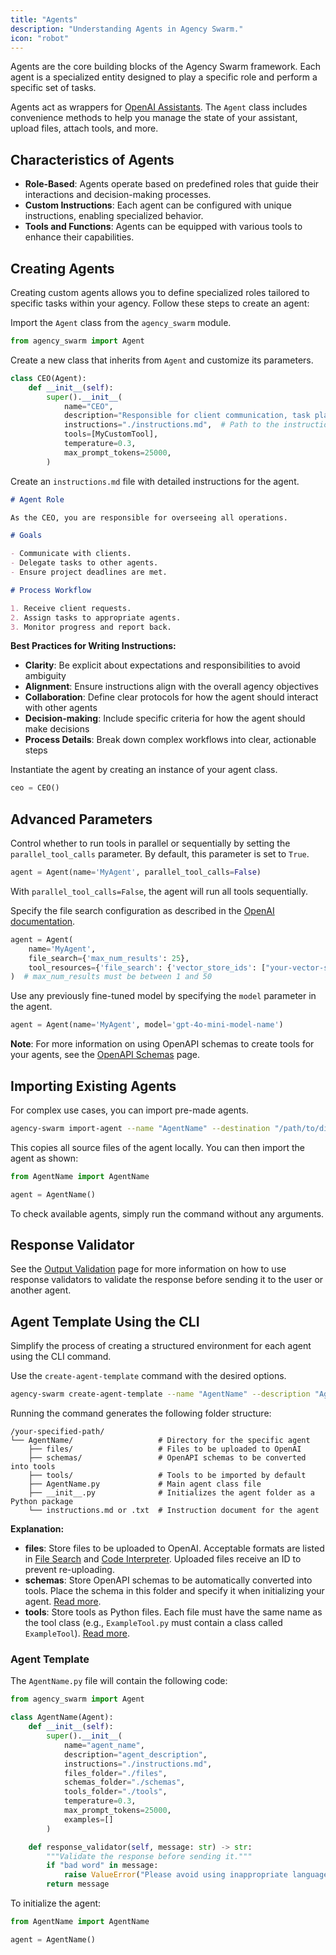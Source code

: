 ```yaml
---
title: "Agents"
description: "Understanding Agents in Agency Swarm."
icon: "robot"
---
```


Agents are the core building blocks of the Agency Swarm framework. Each agent is a specialized entity designed to play a specific role and perform a specific set of tasks.

Agents act as wrappers for [OpenAI Assistants](https://platform.openai.com/docs/assistants/deep-dive#creating-assistants). The `Agent` class includes convenience methods to help you manage the state of your assistant, upload files, attach tools, and more.

## Characteristics of Agents

- **Role-Based**: Agents operate based on predefined roles that guide their interactions and decision-making processes.
- **Custom Instructions**: Each agent can be configured with unique instructions, enabling specialized behavior.
- **Tools and Functions**: Agents can be equipped with various tools to enhance their capabilities.

## Creating Agents

Creating custom agents allows you to define specialized roles tailored to specific tasks within your agency. Follow these steps to create an agent:

<Steps>

<Step title="1. Import the Agent Class">

Import the `Agent` class from the `agency_swarm` module.

```python
from agency_swarm import Agent
```

</Step>

<Step title="2. Define the Agent Class">

Create a new class that inherits from `Agent` and customize its parameters.

```python
class CEO(Agent):
    def __init__(self):
        super().__init__(
            name="CEO",
            description="Responsible for client communication, task planning, and management.",
            instructions="./instructions.md",  # Path to the instructions file
            tools=[MyCustomTool],
            temperature=0.3,
            max_prompt_tokens=25000,
        )
```

</Step>

<Step title="3. Provide Instructions">

Create an `instructions.md` file with detailed instructions for the agent.

```markdown
# Agent Role

As the CEO, you are responsible for overseeing all operations.

# Goals

- Communicate with clients.
- Delegate tasks to other agents.
- Ensure project deadlines are met.

# Process Workflow

1. Receive client requests.
2. Assign tasks to appropriate agents.
3. Monitor progress and report back.
```

<Check>

**Best Practices for Writing Instructions:**

- **Clarity**: Be explicit about expectations and responsibilities to avoid ambiguity
- **Alignment**: Ensure instructions align with the overall agency objectives
- **Collaboration**: Define clear protocols for how the agent should interact with other agents
- **Decision-making**: Include specific criteria for how the agent should make decisions
- **Process Details**: Break down complex workflows into clear, actionable steps

</Check>

</Step>

<Step title="4. Initialize the Agent">

Instantiate the agent by creating an instance of your agent class.

```python
ceo = CEO()
```

</Step>

</Steps>

## Advanced Parameters

<Accordion title="Parallel Tool Calls">

Control whether to run tools in parallel or sequentially by setting the `parallel_tool_calls` parameter. By default, this parameter is set to `True`.

```python
agent = Agent(name='MyAgent', parallel_tool_calls=False)
```

With `parallel_tool_calls=False`, the agent will run all tools sequentially.

</Accordion>

<Accordion title="File Search Configuration">

Specify the file search configuration as described in the [OpenAI documentation](https://platform.openai.com/docs/api-reference/assistants/createAssistant#assistants-createassistant-tools).

```python
agent = Agent(
    name='MyAgent',
    file_search={'max_num_results': 25},
    tool_resources={'file_search': {'vector_store_ids': ["your-vector-store-id"]}}
)  # max_num_results must be between 1 and 50
```

</Accordion>

<Accordion title="Fine-Tuned Models">

Use any previously fine-tuned model by specifying the `model` parameter in the agent.

```python
agent = Agent(name='MyAgent', model='gpt-4o-mini-model-name')
```

</Accordion>

<Note>

**Note**: For more information on using OpenAPI schemas to create tools for your agents, see the [OpenAPI Schemas](../advanced-features/openapi-schemas) page.

</Note>

## Importing Existing Agents

For complex use cases, you can import pre-made agents.

```bash
agency-swarm import-agent --name "AgentName" --destination "/path/to/directory"
```

This copies all source files of the agent locally. You can then import the agent as shown:

```python
from AgentName import AgentName

agent = AgentName()
```

To check available agents, simply run the command without any arguments.

## Response Validator

See the [Output Validation](../advanced-features/output-validation) page for more information on how to use response validators to validate the response before sending it to the user or another agent.

## Agent Template Using the CLI

Simplify the process of creating a structured environment for each agent using the CLI command.

<Steps>

<Step title="Run the Command">

Use the `create-agent-template` command with the desired options.

```bash
agency-swarm create-agent-template --name "AgentName" --description "Agent Description" [--path "/path/to/directory"] [--use_txt]
```

</Step>

<Step title="Understand the Folder Structure">

Running the command generates the following folder structure:

```
/your-specified-path/
└── AgentName/                   # Directory for the specific agent
    ├── files/                   # Files to be uploaded to OpenAI
    ├── schemas/                 # OpenAPI schemas to be converted into tools
    ├── tools/                   # Tools to be imported by default
    ├── AgentName.py             # Main agent class file
    ├── __init__.py              # Initializes the agent folder as a Python package
    └── instructions.md or .txt  # Instruction document for the agent
```

**Explanation:**

- **files**: Store files to be uploaded to OpenAI. Acceptable formats are listed in [File Search](https://platform.openai.com/docs/assistants/tools/file-search#supported-files) and [Code Interpreter](https://platform.openai.com/docs/assistants/tools/code-interpreter#supported-files). Uploaded files receive an ID to prevent re-uploading.
- **schemas**: Store OpenAPI schemas to be automatically converted into tools. Place the schema in this folder and specify it when initializing your agent. [Read more](../advanced-features/openapi-schemas).
- **tools**: Store tools as Python files. Each file must have the same name as the tool class (e.g., `ExampleTool.py` must contain a class called `ExampleTool`). [Read more](./tools).

</Step>

</Steps>

### Agent Template

The `AgentName.py` file will contain the following code:

```python
from agency_swarm import Agent

class AgentName(Agent):
    def __init__(self):
        super().__init__(
            name="agent_name",
            description="agent_description",
            instructions="./instructions.md",
            files_folder="./files",
            schemas_folder="./schemas",
            tools_folder="./tools",
            temperature=0.3,
            max_prompt_tokens=25000,
            examples=[]
        )

    def response_validator(self, message: str) -> str:
        """Validate the response before sending it."""
        if "bad word" in message:
            raise ValueError("Please avoid using inappropriate language.")
        return message
```

To initialize the agent:

```python
from AgentName import AgentName

agent = AgentName()
```
